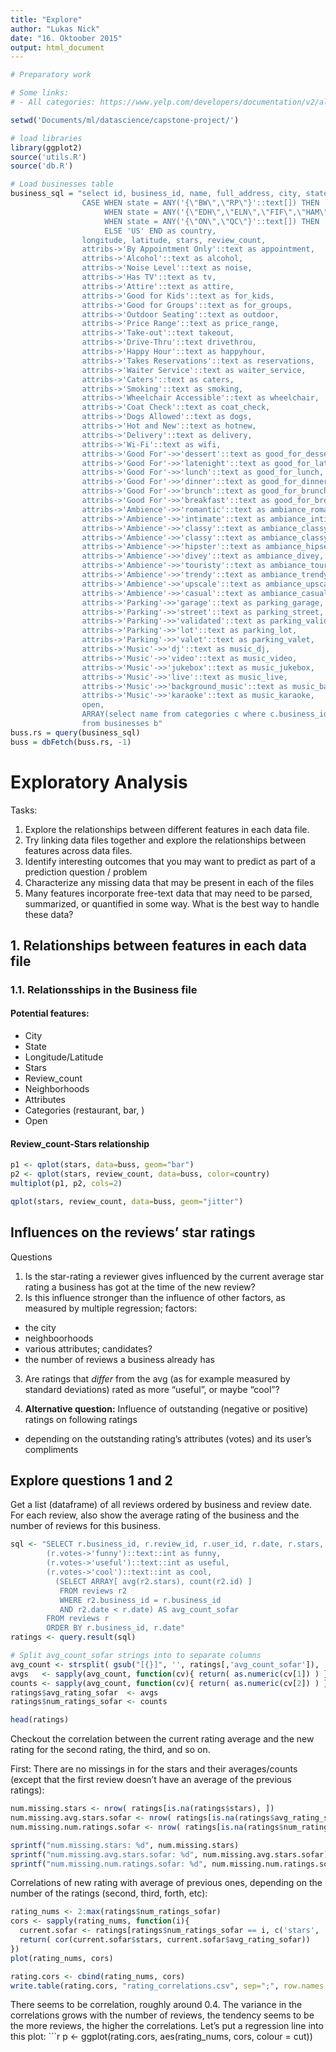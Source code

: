 ```yaml
---
title: "Explore"
author: "Lukas Nick"
date: "16. Oktoober 2015"
output: html_document
---
```


```r
# Preparatory work

# Some links:
# - All categories: https://www.yelp.com/developers/documentation/v2/all_category_list

setwd('Documents/ml/datascience/capstone-project/')

# load libraries
library(ggplot2)
source('utils.R')
source('db.R')

# Load businesses table
business_sql = "select id, business_id, name, full_address, city, state, 
                CASE WHEN state = ANY('{\"BW\",\"RP\"}'::text[]) THEN 'DE'
                     WHEN state = ANY('{\"EDH\",\"ELN\",\"FIF\",\"HAM\",\"KHL\",\"MLN\",\"SCB\",\"XGL\"}'::text[]) THEN 'GB'
                     WHEN state = ANY('{\"ON\",\"QC\"}'::text[]) THEN 'CA'
                     ELSE 'US' END as country,
                longitude, latitude, stars, review_count, 
                attribs->'By Appointment Only'::text as appointment,
                attribs->'Alcohol'::text as alcohol,
                attribs->'Noise Level'::text as noise,
                attribs->'Has TV'::text as tv,
                attribs->'Attire'::text as attire,
                attribs->'Good for Kids'::text as for_kids,
                attribs->'Good for Groups'::text as for_groups,
                attribs->'Outdoor Seating'::text as outdoor,
                attribs->'Price Range'::text as price_range,
                attribs->'Take-out'::text takeout,
                attribs->'Drive-Thru'::text drivethrou,
                attribs->'Happy Hour'::text as happyhour,
                attribs->'Takes Reservations'::text as reservations,
                attribs->'Waiter Service'::text as waiter_service,
                attribs->'Caters'::text as caters,
                attribs->'Smoking'::text as smoking,
                attribs->'Wheelchair Accessible'::text as wheelchair,
                attribs->'Coat Check'::text as coat_check,
                attribs->'Dogs Allowed'::text as dogs,
                attribs->'Hot and New'::text as hotnew,
                attribs->'Delivery'::text as delivery,
                attribs->'Wi-Fi'::text as wifi,
                attribs->'Good For'->>'dessert'::text as good_for_dessert,
                attribs->'Good For'->>'latenight'::text as good_for_latenight,
                attribs->'Good For'->>'lunch'::text as good_for_lunch,
                attribs->'Good For'->>'dinner'::text as good_for_dinner,
                attribs->'Good For'->>'brunch'::text as good_for_brunch,
                attribs->'Good For'->>'breakfast'::text as good_for_breakfest,
                attribs->'Ambience'->>'romantic'::text as ambiance_romantic,
                attribs->'Ambience'->>'intimate'::text as ambiance_intimate,
                attribs->'Ambience'->>'classy'::text as ambiance_classy,
                attribs->'Ambience'->>'classy'::text as ambiance_classy,
                attribs->'Ambience'->>'hipster'::text as ambiance_hipser,
                attribs->'Ambience'->>'divey'::text as ambiance_divey,
                attribs->'Ambience'->>'touristy'::text as ambiance_touristy,
                attribs->'Ambience'->>'trendy'::text as ambiance_trendy,
                attribs->'Ambience'->>'upscale'::text as ambiance_upscale,
                attribs->'Ambience'->>'casual'::text as ambiance_casual,
                attribs->'Parking'->>'garage'::text as parking_garage,
                attribs->'Parking'->>'street'::text as parking_street,
                attribs->'Parking'->>'validated'::text as parking_validated,
                attribs->'Parking'->>'lot'::text as parking_lot,
                attribs->'Parking'->>'valet'::text as parking_valet,
                attribs->'Music'->>'dj'::text as music_dj,
                attribs->'Music'->>'video'::text as music_video,
                attribs->'Music'->>'jukebox'::text as music_jukebox,
                attribs->'Music'->>'live'::text as music_live,
                attribs->'Music'->>'background_music'::text as music_background,
                attribs->'Music'->>'karaoke'::text as music_karaoke,
                open,
                ARRAY(select name from categories c where c.business_id = b.business_id) as categories
                from businesses b"
buss.rs = query(business_sql)
buss = dbFetch(buss.rs, -1)
```

# Exploratory Analysis

Tasks:

1. Explore the relationships between different features in each data file.
2. Try linking data files together and explore the relationships between features across data files.
3. Identify interesting outcomes that you may want to predict as part of a prediction question / problem
4. Characterize any missing data that may be present in each of the files
5. Many features incorporate free-text data that may need to be parsed, summarized, or quantified in some way. What is the best way to handle these data?

## 1. Relationships between features in each data file

### 1.1. Relationsships in the Business file

#### Potential features:

* City
* State
* Longitude/Latitude
* Stars
* Review_count
* Neighborhoods
* Attributes
* Categories (restaurant, bar, )
* Open

#### Review_count-Stars relationship

```r
p1 <- qplot(stars, data=buss, geom="bar")
p2 <- qplot(stars, review_count, data=buss, color=country)
multiplot(p1, p2, cols=2)

qplot(stars, review_count, data=buss, geom="jitter")
```


## Influences on the reviews' star ratings

Questions

1. Is the star-rating a reviewer gives influenced by the current average star rating a business has got at the time of the new review?
2. Is this influence stronger than the influence of other factors, as measured by multiple regression; factors:
  - the city
  - neighboorhoods
  - various attributes; candidates?
  - the number of reviews a business already has
3. Are ratings that _differ_ from the avg (as for example measured by standard deviations) rated as more "useful", or maybe "cool"?  

3. **Alternative question:** Influence of outstanding (negative or positive) ratings on following ratings
  - depending on the outstanding rating's attributes (votes) and its user's compliments 

## Explore questions 1 and 2

Get a list (dataframe) of all reviews ordered by business and review date. For each review, also show the average rating of the business and the number of reviews for this business. 
```r

sql <- "SELECT r.business_id, r.review_id, r.user_id, r.date, r.stars,
        (r.votes->'funny')::text::int as funny, 
        (r.votes->'useful')::text::int as useful, 
        (r.votes->'cool')::text::int as cool,
          (SELECT ARRAY[ avg(r2.stars), count(r2.id) ] 
           FROM reviews r2
           WHERE r2.business_id = r.business_id
           AND r2.date < r.date) AS avg_count_sofar
        FROM reviews r
        ORDER BY r.business_id, r.date"    
ratings <- query.result(sql)

# Split avg_count_sofar strings into to separate columns
avg_count <- strsplit( gsub("[{}]", '', ratings[,'avg_count_sofar']), ',' )
avgs   <- sapply(avg_count, function(cv){ return( as.numeric(cv[1]) ) })
counts <- sapply(avg_count, function(cv){ return( as.numeric(cv[2]) ) })
ratings$avg_rating_sofar  <- avgs
ratings$num_ratings_sofar <- counts

head(ratings)
```

Checkout the correlation between the current rating average and the new rating for the second rating, the third, and so on.

First: There are no missings in for the stars and their averages/counts (except that the first review doesn't have an average of the previous ratings):
```r
num.missing.stars <- nrow( ratings[is.na(ratings$stars), ])
num.missing.avg.stars.sofar <- nrow( ratings[is.na(ratings$avg_rating_sofar) && ratings$num_ratings_sofar>0, ])
num.missing.num.ratings.sofar <- nrow( ratings[is.na(ratings$num_ratings_sofar), ])

sprintf("num.missing.stars: %d", num.missing.stars)
sprintf("num.missing.avg.stars.sofar: %d", num.missing.avg.stars.sofar)
sprintf("num.missing.num.ratings.sofar: %d", num.missing.num.ratings.sofar)
```

Correlations of new rating with average of previous ones, depending on the number of the ratings (second, third, forth, etc):
```r
rating_nums <- 2:max(ratings$num_ratings_sofar)
cors <- sapply(rating_nums, function(i){
  current.sofar <- ratings[ratings$num_ratings_sofar == i, c('stars', 'avg_rating_sofar')]
  return( cor(current.sofar$stars, current.sofar$avg_rating_sofar))
})
plot(rating_nums, cors)

rating.cors <- cbind(rating_nums, cors)
write.table(rating.cors, "rating_correlations.csv", sep=";", row.names = FALSE)  # save for later
```

There seems to be correlation, roughly around 0.4. The variance in the correlations grows with the number of reviews, the tendency seems to be the more reviews, the higher the correlations. Let's put a regression line into this plot:
```r

p <- ggplot(rating.cors, aes(rating_nums, cors, colour = cut))
